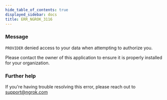 ```yaml
---
hide_table_of_contents: true
displayed_sidebar: docs
title: ERR_NGROK_3116
---
```


### Message

`PROVIDER` denied access to your data when attempting to authorize you.

Please contact the owner of this application to ensure it is properly installed for your organization.

<ErrorDetails />

### Further help

If you're having trouble resolving this error, please reach out to [support@ngrok.com](mailto:support@ngrok.com?subject=Help%20with%20ERR_NGROK_3116)

